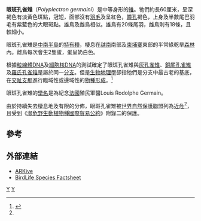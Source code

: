 {{Speciesbox 
| taxon = Polyplectron germaini
| image = Polyplectron germaini -Diergaarde Blijdorp-8.jpg
| status = NT
| status_system = IUCN3.1 
| status_ref = <ref name=IUCN>{{IUCN|version=2016.3|assessors=BirdLife International|year=2016|id=22679372|title=Polyplectron germaini|downloaded=2018-7-17}}</ref>
| binomial_authority = [[Daniel_Giraud_Elliot|Elliot]]，1866
}}

'''眼斑孔雀雉'''（''Polyplectron germaini''）是中等身形的[[雉|雉]]。牠們約長60厘米，呈深褐色有淡黃色斑點，冠短，面部沒有[[羽毛|羽毛]]及呈紅色，[[瞳孔|瞳孔]]褐色，上身及半數尾巴羽毛有紫藍色的大眼斑點。雄鳥及雌鳥相似。雄鳥有20條尾羽，雌鳥則有18條，且較細小。

眼斑孔雀雉是[[中南半島|中南半島]]的[[特有種|特有種]]，棲息在[[越南|越南]]南部及[[柬埔寨|柬埔寨]]東部的半常綠乾旱[[森林|森林]]內。雌鳥每次會生2隻蛋，蛋呈奶白色。

根據[[粒線體DNA|粒線體DNA]]及[[細胞核DNA|細胞核DNA]]的測試確定了眼斑孔雀雉與[[灰孔雀雉|灰孔雀雉]]、[[銅尾孔雀雉|銅尾孔雀雉]]及[[羅氏孔雀雉|羅氏孔雀雉]]是屬於同一[[分支|分支]]。但是[[生物地理學|生物地理學]]卻指牠們是分支中最古老的基底，在[[交趾支那|交趾支那]]進行臨域性或邊域性的[[物種形成|物種形成]]。<ref name=Kimball2001>{{Cite journal en|author=Kimball, Rebecca T.; Braun, Edward L.; Ligon, J. David; Lucchini, Vittorio & Randi, Ettore|year=2001|title=A molecular phylogeny of the peacock-pheasants (Galliformes: ''Polyplectron'' spp.) indicates loss and reduction of ornamental traits and display behaviours|journal=Biol. J. Linn. Soc.|volume=73|issue=2|pages=187-198|url=http://www.ingentaconnect.com/content/els/00244066/2001/00000073/00000002/art90536|access-date=2009-05-05|archive-date=2007-03-11|archive-url=https://web.archive.org/web/20070311044944/http://www.ingentaconnect.com/content/els/00244066/2001/00000073/00000002/art90536|dead-url=no}}</ref>

眼斑孔雀雉的[[學名|學名]]是為紀念[[法國|法國]]殖民軍醫Louis Rodolphe Germain。

由於持續失去棲息地及有限的分佈，眼斑孔雀雉被[[世界自然保護聯盟|世界自然保護聯盟]]列為[[近危|近危]]<ref name=IUCN/>，且受到《[[瀕危野生動植物種國際貿易公約|瀕危野生動植物種國際貿易公約]]》附錄二的保護。

==參考==
{{reflist}}

==外部連結==
* [https://web.archive.org/web/20070505122554/http://www.arkive.org/species/GES/birds/Polyplectron_germaini/ ARKive]
* [http://www.birdlife.org/datazone/species/index.html?action=SpcHTMDetails.asp&sid=277&m=0 BirdLife Species Factsheet] {{Wayback|url=http://www.birdlife.org/datazone/species/index.html?action=SpcHTMDetails.asp&sid=277&m=0 |date=20090105004211 }}
{{Taxonbar|from=Q662719}}

[[Category:孔雀雉屬|Y]]
[[Category:_1866年描述的鸟类|Y]]